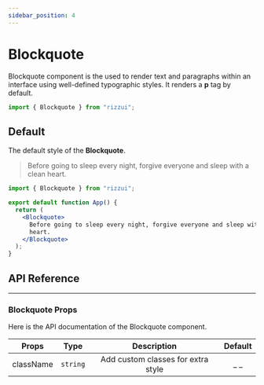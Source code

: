 ```yaml
---
sidebar_position: 4
---
```



# Blockquote

Blockquote component is the used to render text and paragraphs within an interface using well-defined typographic styles. It renders a **p** tag by default.

```jsx
import { Blockquote } from "rizzui";
```

<div className="mb-20 md:mb-28" />

## Default

The default style of the **Blockquote**.

<Paper>
  <Blockquote>
    Before going to sleep every night, forgive everyone and sleep with a clean
    heart.
  </Blockquote>
</Paper>

```jsx
import { Blockquote } from "rizzui";

export default function App() {
  return (
    <Blockquote>
      Before going to sleep every night, forgive everyone and sleep with a clean
      heart.
    </Blockquote>
  );
}
```

<div className="mb-20" />

## API Reference

<hr />

<div className="mb-10" />

### Blockquote Props

Here is the API documentation of the Blockquote component.

<div className="overflow-x-auto">

|   Props   |   Type   |            Description             | Default |
| :-------: | :------: | :--------------------------------: | :-----: |
| className | `string` | Add custom classes for extra style |  \_ \_  |

</div>
